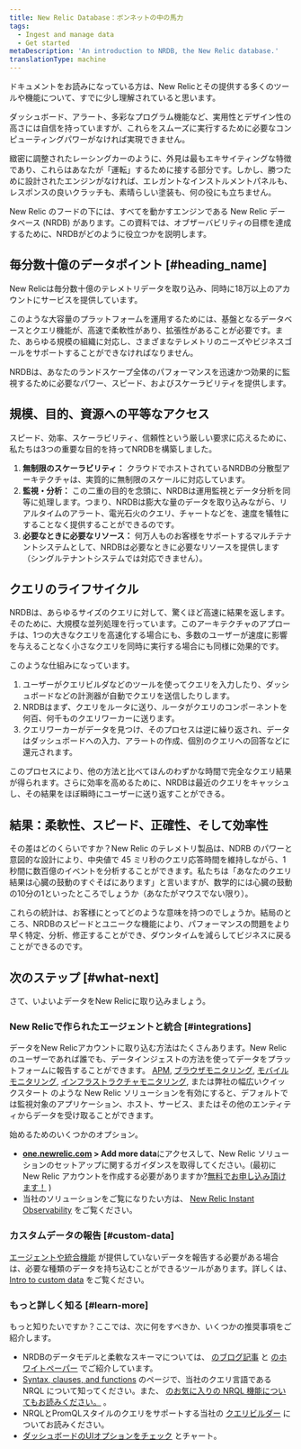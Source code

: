 ```yaml
---
title: New Relic Database：ボンネットの中の馬力
tags:
  - Ingest and manage data
  - Get started
metaDescription: 'An introduction to NRDB, the New Relic database.'
translationType: machine
---
```


ドキュメントをお読みになっている方は、New Relicとその提供する多くのツールや機能について、すでに少し理解されていると思います。

ダッシュボード、アラート、多彩なプログラム機能など、実用性とデザイン性の高さには自信を持っていますが、これらをスムーズに実行するために必要なコンピューティングパワーがなければ実現できません。

緻密に調整されたレーシングカーのように、外見は最もエキサイティングな特徴であり、これらはあなたが「運転」するために接する部分です。しかし、勝つために設計されたエンジンがなければ、エレガントなインストルメントパネルも、レスポンスの良いクラッチも、素晴らしい塗装も、何の役にも立ちません。

New Relic のフードの下には、すべてを動かすエンジンである New Relic データベース (NRDB) があります。この資料では、オブザーバビリティの目標を達成するために、NRDBがどのように役立つかを説明します。

## 毎分数十億のデータポイント [#heading_name]

New Relicは毎分数十億のテレメトリデータを取り込み、同時に18万以上のアカウントにサービスを提供しています。

このような大容量のプラットフォームを運用するためには、基盤となるデータベースとクエリ機能が、高速で柔軟性があり、拡張性があることが必要です。また、あらゆる規模の組織に対応し、さまざまなテレメトリのニーズやビジネスゴールをサポートすることができなければなりません。

NRDBは、あなたのランドスケープ全体のパフォーマンスを迅速かつ効果的に監視するために必要なパワー、スピード、およびスケーラビリティを提供します。

## 規模、目的、資源への平等なアクセス

スピード、効率、スケーラビリティ、信頼性という厳しい要求に応えるために、私たちは3つの重要な目的を持ってNRDBを構築しました。

1. **無制限のスケーラビリティ：** クラウドでホストされているNRDBの分散型アーキテクチャは、実質的に無制限のスケールに対応しています。
2. **監視・分析：** この二重の目的を念頭に、NRDBは運用監視とデータ分析を同等に処理します。つまり、NRDBは膨大な量のデータを取り込みながら、リアルタイムのアラート、電光石火のクエリ、チャートなどを、速度を犠牲にすることなく提供することができるのです。
3. **必要なときに必要なリソース：** 何万人ものお客様をサポートするマルチテナントシステムとして、NRDBは必要なときに必要なリソースを提供します（シングルテナントシステムでは対応できません）。

## クエリのライフサイクル

NRDBは、あらゆるサイズのクエリに対して、驚くほど高速に結果を返します。そのために、大規模な並列処理を行っています。このアーキテクチャのアプローチは、1つの大きなクエリを高速化する場合にも、多数のユーザーが速度に影響を与えることなく小さなクエリを同時に実行する場合にも同様に効果的です。

このような仕組みになっています。

1. ユーザーがクエリビルダなどのツールを使ってクエリを入力したり、ダッシュボードなどの計測器が自動でクエリを送信したりします。
2. NRDBはまず、クエリをルータに送り、ルータがクエリのコンポーネントを何百、何千ものクエリワーカーに送ります。
3. クエリワーカーがデータを見つけ、そのプロセスは逆に繰り返され、データはダッシュボードへの入力、アラートの作成、個別のクエリへの回答などに還元されます。

このプロセスにより、他の方法と比べてほんのわずかな時間で完全なクエリ結果が得られます。さらに効率を高めるために、NRDBは最近のクエリをキャッシュし、その結果をほぼ瞬時にユーザーに送り返すことができる。

## 結果：柔軟性、スピード、正確性、そして効率性

その差はどのくらいですか？New Relic のテレメトリ製品は、NDRB のパワーと意図的な設計により、中央値で 45 ミリ秒のクエリ応答時間を維持しながら、1 秒間に数百億のイベントを分析することができます。私たちは「あなたのクエリ結果は心臓の鼓動のすぐそばにあります」と言いますが、数学的には心臓の鼓動の10分の1といったところでしょうか（あなたがマウスでない限り）。

これらの統計は、お客様にとってどのような意味を持つのでしょうか。結局のところ、NRDBのスピードとユニークな機能により、パフォーマンスの問題をより早く特定、分析、修正することができ、ダウンタイムを減らしてビジネスに戻ることができるのです。

## 次のステップ [#what-next]

さて、いよいよデータをNew Relicに取り込みましょう。

### New Relicで作られたエージェントと統合 [#integrations]

データをNew Relicアカウントに取り込む方法はたくさんあります。New Relic のユーザーであれば誰でも、データインジェストの方法を使ってデータをプラットフォームに報告することができます。 [APM](/docs/apm), [ブラウザモニタリング](/docs/browser), [モバイルモニタリング](/docs/mobile-monitoring), [インフラストラクチャモニタリング](/docs/infrastructure), または弊社の幅広いクイックスタート [](https://newrelic.com/instant-observability/)のような New Relic ソリューションを有効にすると、デフォルトでは監視対象のアプリケーション、ホスト、サービス、またはその他のエンティティからデータを受け取ることができます。

始めるためのいくつかのオプション。

* **[one.newrelic.com](https://one.newrelic.com) > Add more data**にアクセスして、New Relic ソリューションのセットアップに関するガイダンスを取得してください。(最初に New Relic アカウントを作成する必要がありますか?[無料でお申し込み頂けます！](https://newrelic.com/signup) )
* 当社のソリューションをご覧になりたい方は、 [New Relic Instant Observability](https://newrelic.com/instant-observability/) をご覧ください。

### カスタムデータの報告 [#custom-data]

[エージェントや統合機能](#integrations) が提供していないデータを報告する必要がある場合は、必要な種類のデータを持ち込むことができるツールがあります。詳しくは、 [Intro to custom data](/docs/telemetry-data-platform/custom-data/intro-custom-data) をご覧ください。

### もっと詳しく知る [#learn-more]

もっと知りたいですか？ここでは、次に何をすべきか、いくつかの推奨事項をご紹介します。

* NRDBのデータモデルと柔軟なスキーマについては、 [のブログ記事](https://blog.newrelic.com/product-news/nrdb-design-principles/) と [のホワイトペーパー](https://newrelic.com/resources/white-papers/inside-nrdb-flexible-unified-database) でご紹介しています。
* [Syntax, clauses, and functions](/docs/query-your-data/nrql-new-relic-query-language/get-started/nrql-syntax-clauses-functions) のページで、当社のクエリ言語である NRQL について知ってください。また、 [のお気に入りの NRQL 機能についてもお読みください。](/docs/query-your-data/nrql-new-relic-query-language/nrql-query-tutorials) 。
* NRQLとPromQLスタイルのクエリをサポートする当社の [クエリビルダー](/docs/query-your-data/explore-query-data/query-builder/use-advanced-nrql-mode-query-data) についてお読みください。
* [ダッシュボードのUIオプションをチェック](/docs/query-your-data/explore-query-data/dashboards/introduction-dashboards) とチャート。